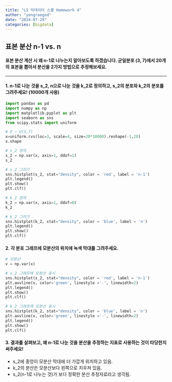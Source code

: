 ```yaml
---
title: "LS 빅데이터 스쿨 Homework 4"
author: "yongraegod"
date: "2024-07-29"
categories: [bigdata]
---
```


## 표본 분산 n-1 vs. n

#### 표본 분산 계산 시 왜 n-1로 나누는지 알아보도록 하겠습니다. 균일분포 (3, 7)에서 20개의 표본을 뽑아서 분산을 2가지 방법으로 추정해보세요.

***

#### 1. n-1로 나눈 것을 s_2, n으로 나눈 것을 k_2로 정의하고, s_2의 분포와 k_2의 분포를 그려주세요! (10000개 사용)
```python
import pandas as pd
import numpy as np
import matplotlib.pyplot as plt
import seaborn as sns
from scipy.stats import uniform

# X ~ U(3,7)
x=uniform.rvs(loc=3, scale=4, size=20*10000).reshape(-1,20)
x.shape

# s_2 정의
s_2 = np.var(x, axis=1, ddof=1)
s_2

# s_2 그리기
sns.histplot(s_2, stat="density", color = 'red', label = 'n-1')
plt.legend()
plt.show()
plt.clf()
```

```python
# k_2 정의
k_2 = np.var(x, axis=1, ddof=0)
k_2

# k_2 그리기
sns.histplot(k_2, stat="density", color = 'blue', label = 'n')
plt.legend()
plt.show()
plt.clf()
```

#### 2. 각 분포 그래프에 모분산의 위치에 녹색 막대를 그려주세요.
```python
# 모분산
v = np.var(x)

# s_2 그래프에 모분산 표시
sns.histplot(s_2, stat="density", color = 'red', label = 'n-1')
plt.axvline(v, color='green', linestyle ='-', linewidth=2)
plt.legend()
plt.show()
plt.clf()
```
```python
# k_2 그래프에 모분산 표시
sns.histplot(k_2, stat="density", color = 'blue', label = 'n')
plt.axvline(v, color='green', linestyle ='-', linewidth=2)
plt.legend()
plt.show()
plt.clf()
```


#### 3. 결과를 살펴보고, 왜 n-1로 나눈 것을 분산을 추정하는 지표로 사용하는 것이 타당한지 써주세요!

- s_2에 중앙이 모분산 막대에 더 가깝게 위치하고 있음.
- k_2의 분산은 모분산보다 왼쪽으로 치우쳐 있음.
- s_2(n-1로 나누는 것)가 보다 정확한 분산 추정자료라고 생각됨.